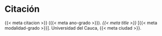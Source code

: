 # Citación {.unnumbered}

{{< meta citacion >}} ({{< meta ano-grado >}}). *{{< meta title >}}* \[{{< meta modalidad-grado >}}\]. Universidad del Cauca, {{< meta ciudad >}}.
